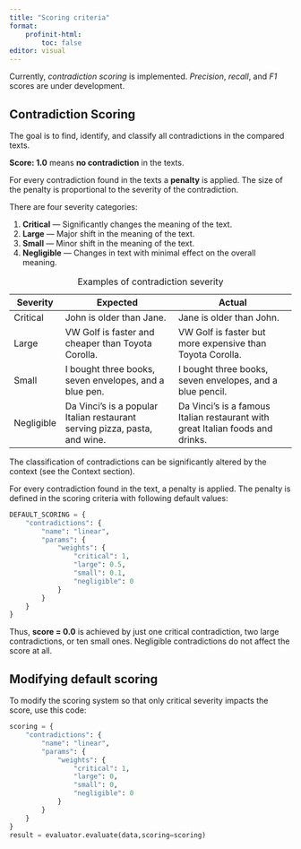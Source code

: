 ```yaml
---
title: "Scoring criteria"
format:
    profinit-html:
        toc: false
editor: visual
---
```


Currently, *contradiction scoring* is implemented. *Precision*, *recall*, and *F1* scores are under development.

## Contradiction Scoring

The goal is to find, identify, and classify all contradictions in the compared texts.

**Score: 1.0** means **no contradiction** in the texts.

For every contradiction found in the texts a **penalty** is applied. The size of the penalty is proportional to the severity of the contradiction.

There are four severity categories:

1.  **Critical** — Significantly changes the meaning of the text.
2.  **Large** — Major shift in the meaning of the text.
3.  **Small** — Minor shift in the meaning of the text.
4.  **Negligible** — Changes in text with minimal effect on the overall meaning.

| Severity   | Expected                                                                   | Actual                                                                         |
|------------|----------------------------------------------------------------------------|--------------------------------------------------------------------------------|
| Critical   | John is older than Jane.                                                   | Jane is older than John.                                                       |
| Large      | VW Golf is faster and cheaper than Toyota Corolla.                         | VW Golf is faster but more expensive than Toyota Corolla.                      |
| Small      | I bought three books, seven envelopes, and a blue pen.                     | I bought three books, seven envelopes, and a blue pencil.                      |
| Negligible | Da Vinci's is a popular Italian restaurant serving pizza, pasta, and wine. | Da Vinci's is a famous Italian restaurant with great Italian foods and drinks. |

: Examples of contradiction severity

The classification of contradictions can be significantly altered by the context (see the Context section).

For every contradiction found in the text, a penalty is applied. The penalty is defined in the scoring criteria with following default values:

``` python
DEFAULT_SCORING = {
    "contradictions": {
        "name": "linear",
        "params": {
            "weights": {
                "critical": 1,
                "large": 0.5,
                "small": 0.1,
                "negligible": 0
            }
        }
    }
}
```

Thus, **score = 0.0** is achieved by just one critical contradiction, two large contradictions, or ten small ones. Negligible contradictions do not affect the score at all.\

## Modifying default scoring

To modify the scoring system so that only critical severity impacts the score, use this code:

``` python
scoring = {
    "contradictions": {
        "name": "linear",
        "params": {
            "weights": {
                "critical": 1,
                "large": 0,
                "small": 0,
                "negligible": 0
            }
        }
    }
}
result = evaluator.evaluate(data,scoring=scoring)
```